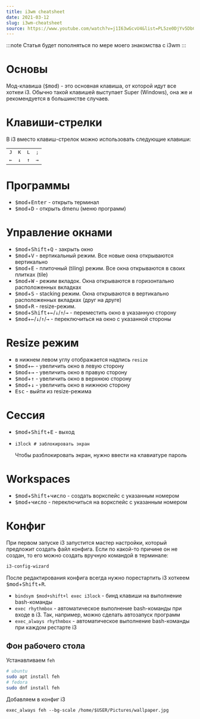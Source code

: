 ```yaml
---
title: i3wm cheatsheet
date: 2021-03-12
slug: i3wm-cheatsheet
source: https://www.youtube.com/watch?v=j1I63wGcvU4&list=PL5ze0DjYv5DbCv9vNEzFmP6sU7ZmkGzcf
---
```


:::note
Статья будет пополняться по мере моего знакомства с i3wm
:::

# Основы

Мод-клавиша (<kbd>$mod</kbd>) - это основная клавиша, от которой идут все хоткеи i3. Обычно такой клавишей выступает Super (Windows), она же и рекомендуется в большинстве случаев.

# Клавиши-стрелки
В i3 вместо клавиш-стрелок можно использовать следующие клавиши:

<table style="width: min-content;">
<tr>
  <td><kbd>J</kbd></td>
  <td><kbd>K</kbd></td>
  <td><kbd>L</kbd></td>
  <td><kbd>;</kbd></td>
</tr>
<tr>
  <td><kbd>&larr;</kbd></td>
  <td><kbd>&darr;</kbd></td>
  <td><kbd>&uarr;</kbd></td>
  <td><kbd>&rarr;</kbd></td>
</tr>
</table>

# Программы
- <kbd>$mod</kbd>+<kbd>Enter</kbd> - открыть терминал
- <kbd>$mod</kbd>+<kbd>D</kbd> - открыть dmenu (меню программ)

# Управление окнами
- <kbd>$mod</kbd>+<kbd>Shift</kbd>+<kbd>Q</kbd> - закрыть окно
- <kbd>$mod</kbd>+<kbd>V</kbd> - вертикальный режим. Все новые окна открываются вертикально
- <kbd>$mod</kbd>+<kbd>E</kbd> - плиточный (tiling) режим. Все окна открываются в своих плитках (tile)
- <kbd>$mod</kbd>+<kbd>W</kbd> - режим вкладок. Окна открываются в горизонтально расположенных вкладках
- <kbd>$mod</kbd>+<kbd>S</kbd> - stacking режим. Окна открываются в вертикально расположенных вкладках (друг на друге)
- <kbd>$mod</kbd>+<kbd>R</kbd> - resize-режим.
- <kbd>$mod</kbd>+<kbd>Shift</kbd>+<kbd>&larr;</kbd>/<kbd>&darr;</kbd>/<kbd>&uarr;</kbd>/<kbd>&rarr;</kbd> - переместить окно в указанную сторону
- <kbd>$mod</kbd>+<kbd>&larr;</kbd>/<kbd>&darr;</kbd>/<kbd>&uarr;</kbd>/<kbd>&rarr;</kbd> - переключиться на окно с указанной стороны


# Resize режим
- в нижнем левом углу отображается надпись `resize`
- <kbd>$mod</kbd>+<kbd>&larr;</kbd> - увеличить окно в левую сторону
- <kbd>$mod</kbd>+<kbd>&rarr;</kbd> - увеличить окно в правую сторону
- <kbd>$mod</kbd>+<kbd>&uarr;</kbd> - увеличить окно в верхнюю сторону
- <kbd>$mod</kbd>+<kbd>&darr;</kbd> - увеличить окно в нижнюю сторону
- <kbd>Esc</kbd> - выйти из resize-режима

# Сессия
- <kbd>$mod</kbd>+<kbd>Shift</kbd>+<kbd>E</kbd> - выход
-   
  ```shell
  i3lock # заблокировать экран
  ```  
  Чтобы разблокировать экран, нужно ввести на клавиатуре пароль

# Workspaces
- <kbd>$mod</kbd>+<kbd>Shift</kbd>+<kbd>число</kbd> - создать воркспейс с указанным номером
- <kbd>$mod</kbd>+<kbd>число</kbd> - переключиться на воркспейс с указанным номером

# Конфиг
При первом запуске i3 запустится мастер настройки, который предложит создать файл конфига. Если по какой-то причине он не создан, то его можно создать вручную командой в терминале:
```sh
i3-config-wizard
```
После редактирования конфига всегда нужно порестартить i3 хоткеем <kbd>$mod</kbd>+<kbd>Shift</kbd>+<kbd>R</kbd>.

- `bindsym $mod+shift+l exec i3lock` - бинд клавиши на выполнение bash-команды
- `exec rhythmbox` - автоматическое выполнение bash-команды при входе в i3. Так, например, можно сделать автозапуск программ
- `exec_always rhythmbox` - автоматическое выполнение bash-команды при каждом рестарте i3

## Фон рабочего стола
Устанавливаем `feh`
```sh
# ubuntu
sudo apt install feh
# fedora
sudo dnf install feh
```
Добавляем в конфиг i3
```
exec_always feh --bg-scale /home/$USER/Pictures/wallpaper.jpg
```